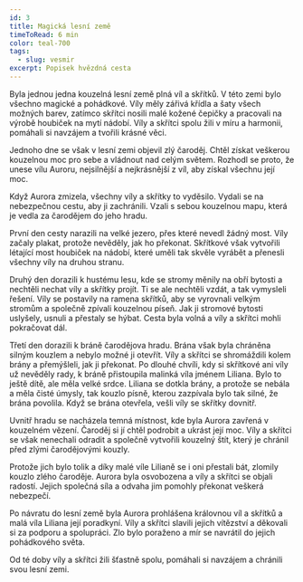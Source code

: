 ```yaml
---
id: 3
title: Magická lesní země
timeToRead: 6 min
color: teal-700
tags:
  - slug: vesmir
excerpt: Popisek hvězdná cesta
---
```


Byla jednou jedna kouzelná lesní země plná víl a skřítků. V této zemi bylo všechno magické a pohádkové. Víly měly zářivá křídla a šaty všech možných barev, zatímco skřítci nosili malé kožené čepičky a pracovali na výrobě houbiček na mytí nádobí. Víly a skřítci spolu žili v míru a harmonii, pomáhali si navzájem a tvořili krásné věci.

Jednoho dne se však v lesní zemi objevil zlý čaroděj. Chtěl získat veškerou kouzelnou moc pro sebe a vládnout nad celým světem. Rozhodl se proto, že unese vílu Auroru, nejsilnější a nejkrásnější z víl, aby získal všechnu její moc.

Když Aurora zmizela, všechny víly a skřítky to vyděsilo. Vydali se na nebezpečnou cestu, aby ji zachránili. Vzali s sebou kouzelnou mapu, která je vedla za čarodějem do jeho hradu.

První den cesty narazili na velké jezero, přes které nevedl žádný most. Víly začaly plakat, protože nevěděly, jak ho překonat. Skřítkové však vytvořili létající most houbiček na nádobí, které uměli tak skvěle vyrábět a přenesli všechny víly na druhou stranu.

Druhý den dorazili k hustému lesu, kde se stromy měnily na obří bytosti a nechtěli nechat víly a skřítky projít. Ti se ale nechtěli vzdát, a tak vymysleli řešení. Víly se postavily na ramena skřítků, aby se vyrovnali velkým stromům a společně zpívali kouzelnou píseň. Jak ji stromové bytosti uslyšely, usnuli a přestaly se hýbat. Cesta byla volná a víly a skřítci mohli pokračovat dál.

Třetí den dorazili k bráně čarodějova hradu. Brána však byla chráněna silným kouzlem a nebylo možné ji otevřít. Víly a skřítci se shromáždili kolem brány a přemýšleli, jak ji překonat. Po dlouhé chvíli, kdy si skřítkové ani víly už nevěděly rady, k bráně přistoupila malinká víla jménem Liliana. Bylo to ještě dítě, ale měla velké srdce. Liliana se dotkla brány, a protože se nebála a měla čisté úmysly, tak kouzlo písně, kterou zazpívala bylo tak silné, že brána povolila. Když se brána otevřela, vešli víly se skřítky dovnitř.

Uvnitř hradu se nacházela temná místnost, kde byla Aurora zavřená v kouzelném vězení. Čaroděj si jí chtěl podrobit a ukrást její moc. Víly a skřítci se však nenechali odradit a společně vytvořili kouzelný štít, který je chránil před zlými čarodějovými kouzly.

Protože jich bylo tolik a díky malé víle Lilianě se i oni přestali bát, zlomily kouzlo zlého čaroděje. Aurora byla osvobozena a víly a skřítci se objali radostí. Jejich společná síla a odvaha jim pomohly překonat veškerá nebezpečí.

Po návratu do lesní země byla Aurora prohlášena královnou víl a skřítků a malá víla Liliana její poradkyní. Víly a skřítci slavili jejich vítězství a děkovali si za podporu a spolupráci. Zlo bylo poraženo a mír se navrátil do jejich pohádkového světa.

Od té doby víly a skřítci žili šťastně spolu, pomáhali si navzájem a chránili svou lesní zemi.
